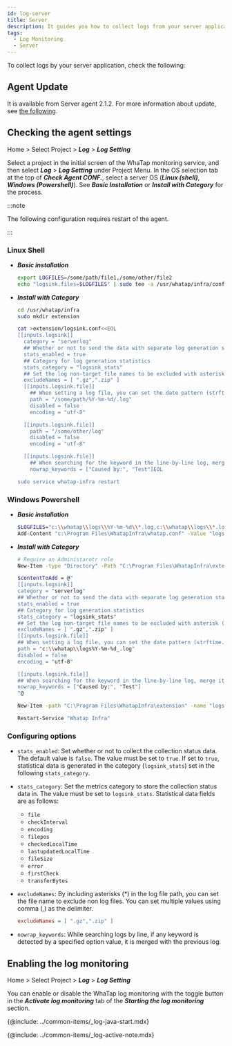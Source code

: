 ```yaml
---
id: log-server
title: Server
description: It guides you how to collect logs from your server application.
tags:
  - Log Monitoring
  - Server
---
```


To collect logs by your server application, check the following:

## Agent Update

It is available from Server agent 2.1.2. For more information about update, see [the following](../server/agent-update).

## Checking the agent settings

Home > Select Project > **_Log_** > **_Log Setting_**

Select a project in the initial screen of the WhaTap monitoring service, and then select **_Log_** > **_Log Setting_** under Project Menu. In the OS selection tab at the top of **_Check Agent CONF._**, select a server OS (**_Linux (shell)_**, **_Windows (Powershell)_**). See **_Basic Installation_** or **_Install with Category_** for the process. 

:::note

The following configuration requires restart of the agent.

:::

### Linux Shell

- **_Basic installation_**

  ```bash title='Linux Shell'
  export LOGFILES=/some/path/file1,/some/other/file2
  echo "logsink.files=$LOGFILES" | sudo tee -a /usr/whatap/infra/conf/whatap.conf
  ```

- **_Install with Category_**

  ```bash title='Linux Shell' {7-12,14,15,25,26} showLineNumbers
  cd /usr/whatap/infra
  sudo mkdir extension

  cat >extension/logsink.conf<<EOL
  [[inputs.logsink]]
    category = "serverlog"
    ## Whether or not to send the data with separate log generation statistics
    stats_enabled = true 
    ## Category for log generation statistics
    stats_category = "logsink_stats"
    ## Set the log non-target file names to be excluded with asterisk (*) in the log file path 
    excludeNames = [ ".gz",".zip" ] 
    [[inputs.logsink.file]]
      ## When setting a log file, you can set the date pattern (strftime.org).
      path = "/some/path/%Y-%m-%d/.log" 
      disabled = false
      encoding = "utf-8"

    [[inputs.logsink.file]]
      path = "/some/other/log"
      disabled = false
      encoding = "utf-8"

    [[inputs.logsink.file]]
      ## When searching for the keyword in the line-by-line log, merge it with the previous log.
      nowrap_keywords = ["Caused by:", "Test"]EOL

  sudo service whatap-infra restart
  ```

### Windows Powershell

- **_Basic installation_**

  ```bash title='Windows Powershell'
  $LOGFILES="c:\\whatap\\logs\\%Y-%m-%d\\*.log,c:\\whatap\\logs\\*.log"
  Add-Content "c:\Program Files\WhatapInfra\whatap.conf" -Value "logsink.files=$LOGFILES"
  ```

- **_Install with Category_**

  ```bash title='Windows Powershell' {7-11,14,15,20,21} showLineNumbers
  # Require an Administarotr role
  New-Item -type "Directory" -Path "C:\Program Files\WhatapInfra\extension"

  $contentToAdd = @"
  [[inputs.logsink]]
  category = "serverlog"
  ## Whether or not to send the data with separate log generation statistics
  stats_enabled = true 
  ## Category for log generation statistics
  stats_category = "logsink_stats"
  ## Set the log non-target file names to be excluded with asterisk (*) in the log file path 
  excludeNames = [ ".gz",".zip" ] 
  [[inputs.logsink.file]]
  ## When setting a log file, you can set the date pattern (strftime.org).
  path = "c:\\whatap\\logs%Y-%m-%d_.log"
  disabled = false
  encoding = "utf-8"

  [[inputs.logsink.file]]
  ## When searching for the keyword in the line-by-line log, merge it with the previous log. 
  nowrap_keywords = ["Caused by:", "Test"]
  "@

  New-Item -path "C:\Program Files\WhatapInfra\extension" -name "logsink.conf" -type "file" -value $contentToAdd -Force

  Restart-Service "Whatap Infra"
  ```

### Configuring options

- `stats_enabled`: Set whether or not to collect the collection status data. The default value is `false`. The value must be set to `true`. If set to `true`, statistical data is generated in the category (`logsink_stats`) set in the following `stats_category`.

- `stats_category`: Set the metrics category to store the collection status data in. The value must be set to `logsink_stats`. Statistical data fields are as follows:

  - `file`
  - `checkInterval`
  - `encoding`
  - `filepos`
  - `checkedLocalTime`
  - `lastupdatedLocalTime`
  - `fileSize`
  - `error`
  - `firstCheck`
  - `transferBytes`

- `excludeNames`: By including asterisks (\*) in the log file path, you can set the file name to exclude non log files. You can set multiple values using comma (,) as the delimiter.

  ```ini title='Example'
  excludeNames = [ ".gz",".zip" ]
  ```

- `nowrap_keywords`: While searching logs by line, if any keyword is detected by a specified option value, it is merged with the previous log.

## Enabling the log monitoring

Home > Select Project > **_Log_** > **_Log Setting_**

You can enable or disable the WhaTap log monitoring with the toggle button in the **_Activate log monitoring_** tab of the **_Starting the log monitoring_** section. 

{@include: ../common-items/_log-java-start.mdx}

{@include: ../common-items/_log-active-note.mdx} 
